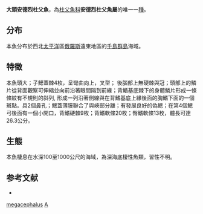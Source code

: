 {{Speciesbox
| taxon = Andriashevicottus megacephalus
| status = NE
| status_system = IUCN3.1
| binomial_authority = [[Fedorov|Fedorov]], 1990
| synonyms =  
}}
'''大頭安德烈杜父魚'''，為[[杜父魚科|杜父魚科]]'''安德烈杜父魚屬'''的唯一一[[種|種]]。

==分布==
本魚分布於西北[[太平洋|太平洋]]區[[俄羅斯|俄羅斯]]遠東地區的[[千島群島|千島群島]]海域。

==特徵==
本魚頭大；子鰓蓋棘4枚，呈彎曲向上，叉型； 後腦部上無硬棘與冠；頭部上的鱗片從背面觀察可伸縮並向前沿著眼間隔到前緣；背鰭基底棘下的身體鱗片形成一條條紋有不規則的斜列, 形成一列沿著側線與在背鰭基底上緣後面的胸鰭下面的一個斑點。具2個鼻孔；鰓蓋薄膜聯合了與峽部分離；有發展良好的偽鰓；在第4個鰓弓後面有一個小開口，背鰭硬棘9枚；背鰭軟條20枚；臀鰭軟條13枚，體長可達26.3公分。

==生態==
本魚棲息在水深100至1000公尺的海域，為深海底棲性魚類，習性不明。

==参考文献==
*{{FishBase_species|genus=Andriashevicottus|species=megacephalus|year=2011|month=12}}
{{taxonbar}}
[[Category:安德烈杜父魚屬|megacephalus]]
[[Category:1990年描述的魚類|A]]